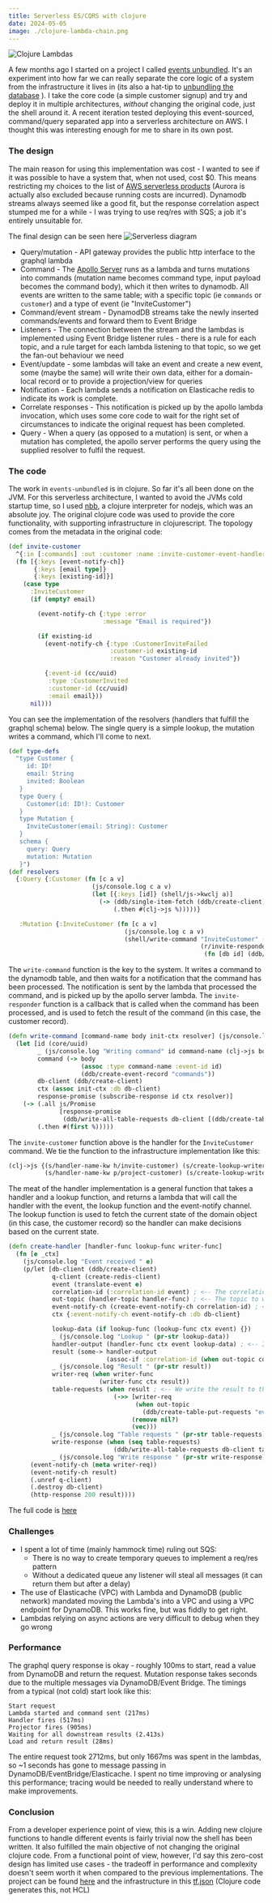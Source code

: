 ```yaml
---
title: Serverless ES/CQRS with clojure
date: 2024-05-05
image: ./clojure-lambda-chain.png
---
```


![Clojure Lambdas](./clojure-lambda-chain.png "Clojure Lambdas")

A few months ago I started on a project I called [events unbundled](https://github.com/p14n/events-unbundled).  It's an experiment into how far we can really separate the core logic of a system from the infrastructure it lives in (its also a hat-tip to [unbundling the database](https://martin.kleppmann.com/2015/03/04/turning-the-database-inside-out.html) ).  I take the core code (a simple customer signup) and try and deploy it in multiple architectures, *without* changing the original code, just the shell around it.  A recent iteration tested deploying this event-sourced, command/query separated app into a serverless architecture on AWS.  I thought this was interesting enough for me to share in its own post.


### The design

The main reason for using this implementation was cost - I wanted to see if it was possible to have a system that, when not used, cost $0.  This means restricting my choices to the list of [AWS serverless products](https://aws.amazon.com/serverless/) (Aurora is actually also excluded because running costs are incurred).  Dynamodb streams always seemed like a good fit, but the response correlation aspect stumped me for a while - I was trying to use req/res with SQS; a job it's entirely unsuitable for.

The final design can be seen here
![Serverless diagram](./Serverless.png "Serverless diagram")

* Query/mutation - API gateway provides the public http interface to the graphql lambda
* Command - The [Apollo Server](https://www.apollographql.com/docs/apollo-server/) runs as a lambda and turns mutations into commands (mutation name becomes command type, input payload becomes the command body), which it then writes to dynamodb.  All events are written to the same table; with a specific topic (ie `commands` or `customer`) and a type of event (ie "InviteCustomer")
* Command/event stream - DynamodDB streams take the newly inserted commands/events and forward them to Event Bridge
* Listeners - The connection between the stream and the lambdas is implemented using Event Bridge listener rules - there is a rule for each topic, and a rule target for each lambda listening to that topic, so we get the fan-out behaviour we need
* Event/update - some lambdas will take an event and create a new event, some (maybe the same) will write their own data, either for a domain-local record or to provide a projection/view for queries
* Notification - Each lambda sends a notification on Elasticache redis to indicate its work is complete.  
* Correlate responses - This notification is picked up by the apollo lambda invocation, which uses some core code to wait for the right set of circumstances to indicate the original request has been completed.
* Query - When a query (as opposed to a mutation) is sent, or when a mutation has completed, the apollo server performs the query using the supplied resolver to fulfil the request.

### The code

The work in `events-unbundled` is in clojure.  So far it's all been done on the JVM.  For this serverless architecture, I wanted to avoid the JVMs cold startup time, so I used [nbb](https://github.com/babashka/nbb), a clojure interpreter for nodejs, which was an absolute joy.  The original clojure code was used to provide the core functionality, with supporting infrastructure in clojurescript.  The topology comes from the metadata in the original code:

```clojure
(def invite-customer
  ^{:in [:commands] :out :customer :name :invite-customer-event-handler}
  (fn [{:keys [event-notify-ch]}
       {:keys [email type]}
       {:keys [existing-id]}]
    (case type
      :InviteCustomer
      (if (empty? email)

        (event-notify-ch {:type :error
                          :message "Email is required"})

        (if existing-id
          (event-notify-ch {:type :CustomerInviteFailed
                            :customer-id existing-id
                            :reason "Customer already invited"})

          {:event-id (cc/uuid)
           :type :CustomerInvited
           :customer-id (cc/uuid)
           :email email}))
      nil)))
  ```

You can see the implementation of the resolvers (handlers that fulfill the graphql schema) below.  The single query is a simple lookup, the mutation writes a command, which I'll come to next.

```clojure
(def type-defs
  "type Customer {
     id: ID!
     email: String
     invited: Boolean
   }
   type Query {
     Customer(id: ID!): Customer
   }
   type Mutation {
     InviteCustomer(email: String): Customer
   }
   schema {
     query: Query
     mutation: Mutation
   }")
(def resolvers
  {:Query {:Customer (fn [c a v]
                       (js/console.log c a v)
                       (let [{:keys [id]} (shell/js->kwclj a)]
                         (-> (ddb/single-item-fetch (ddb/create-client) "customers" {"id" {"S" id}})
                             (.then #(clj->js %)))))}

   :Mutation {:InviteCustomer (fn [c a v]
                                (js/console.log c a v)
                                (shell/write-command "InviteCustomer" (shell/js->kwclj a) {}
                                                     (r/invite-responder
                                                      (fn [db id] (ddb/single-item-fetch db "customers" {"id" {"S" id}})))))}})
```

The `write-command` function is the key to the system.  It writes a command to the dynamodb table, and then waits for a notification that the command has been processed.  The notification is sent by the lambda that processed the command, and is picked up by the apollo server lambda.  The `invite-responder` function is a callback that is called when the command has been processed, and is used to fetch the result of the command (in this case, the customer record).

```clojure
(defn write-command [command-name body init-ctx resolver] (js/console.log "Starting command" command-name body)
  (let [id (core/uuid)
        _ (js/console.log "Writing command" id command-name (clj->js body))
        command (-> body
                    (assoc :type command-name :event-id id)
                    (ddb/create-event-record "commands"))
        db-client (ddb/create-client)
        ctx (assoc init-ctx :db db-client)
        response-promise (subscribe-response id ctx resolver)]
    (-> (.all js/Promise
              [response-promise
               (ddb/write-all-table-requests db-client [(ddb/create-table-put-requests "events" [command])])])
        (.then #(first %)))))
```

The `invite-customer` function above is the handler for the `InviteCustomer` command.  We tie the function to the infrastructure implementation like this:

```clojure
(clj->js {(s/handler-name-kw h/invite-customer) (s/create-lookup-writer-handler h/invite-customer invite-customer-lookup create-customer-email)
          (s/handler-name-kw p/project-customer) (s/create-lookup-writer-handler p/project-customer customer-lookup update-customer)})
```

The meat of the handler implementation is a general function that takes a handler and a lookup function, and returns a lambda that will call the handler with the event, the lookup function and the event-notify channel.  The lookup function is used to fetch the current state of the domain object (in this case, the customer record) so the handler can make decisions based on the current state.

```clojure
(defn create-handler [handler-func lookup-func writer-func]
  (fn [e _ctx]
    (js/console.log "Event received " e)
    (p/let [db-client (ddb/create-client)
            q-client (create-redis-client)
            event (translate-event e)
            correlation-id (:correlation-id event) ; <-- The correlation id is used to match the response to the request
            out-topic (handler-topic handler-func) ; <-- The topic to write the result to comes from the metadata
            event-notify-ch (create-event-notify-ch correlation-id) ; <-- A function that will send a notification to the apollo lambda over Elasticache
            ctx {:event-notify-ch event-notify-ch :db db-client}

            lookup-data (if lookup-func (lookup-func ctx event) {})
            _ (js/console.log "Lookup " (pr-str lookup-data))
            handler-output (handler-func ctx event lookup-data) ; <-- Invite customer handler is called
            result (some-> handler-output
                           (assoc-if :correlation-id (when out-topic correlation-id)))
            _ (js/console.log "Result " (pr-str result))
            writer-req (when writer-func
                         (writer-func ctx result))
            table-requests (when result ; <-- We write the result to the events table, along with any other information written by the writer function
                             (->> [writer-req
                                   (when out-topic
                                     (ddb/create-table-put-requests "events" [(ddb/create-event-record result out-topic)]))]
                                  (remove nil?)
                                  (vec)))
            _ (js/console.log "Table requests " (pr-str table-requests))
            write-response (when (seq table-requests)
                             (ddb/write-all-table-requests db-client table-requests))
            _ (js/console.log "Write response " (pr-str write-response))]
      (event-notify-ch (meta writer-req))
      (event-notify-ch result)
      (.unref q-client)
      (.destroy db-client)
      (http-response 200 result))))
```

The full code is [here](https://github.com/p14n/events-unbundled/tree/main/projects/aws-serverless)

### Challenges
* I spent a lot of time (mainly hammock time) ruling out SQS:
  * There is no way to create temporary queues to implement a req/res pattern
  * Without a dedicated queue any listener will steal all messages (it can return them but after a delay)
* The use of Elasticache (VPC) with Lambda and DynamoDB (public network) mandated moving the Lambda's into a VPC and using a VPC endpoint for DynamoDB. This works fine, but was fiddly to get right.
* Lambdas relying on async actions are very difficult to debug when they go wrong

### Performance
The graphql query response is okay - roughly 100ms to start, read a value from DynamoDB and return the request. Mutation response takes seconds due to the multiple messages via DynamoDB/Event Bridge. The timings from a typical (not cold) start look like this:

```
Start request
Lambda started and command sent (217ms)
Handler fires (517ms)
Projector fires (905ms)
Waiting for all downstream results (2.413s)
Load and return result (28ms)
```
The entire request took 2712ms, but only 1667ms was spent in the lambdas, so ~1 seconds has gone to message passing in DynamoDB/EventBridge/Elasticache. I spent no time improving or analysing this performance; tracing would be needed to really understand where to make improvements.

### Conclusion
From a developer experience point of view, this is a win.  Adding new clojure functions to handle different events is fairly trivial now the shell has been written.  It also fulfilled the main objective of not changing the original clojure code.  From a functional point of view, however, I'd say this zero-cost design has limited use cases - the tradeoff in performance and complexity doesn't seem worth it when compared to the previous implementations.  The project can be found [here](https://github.com/p14n/events-unbundled/tree/main/projects/aws-serverless) and the infrastructure in this [tf.json](https://raw.githubusercontent.com/p14n/events-unbundled/main/projects/aws-serverless/infra/serverless.tf.json) (Clojure code generates this, not HCL)

  